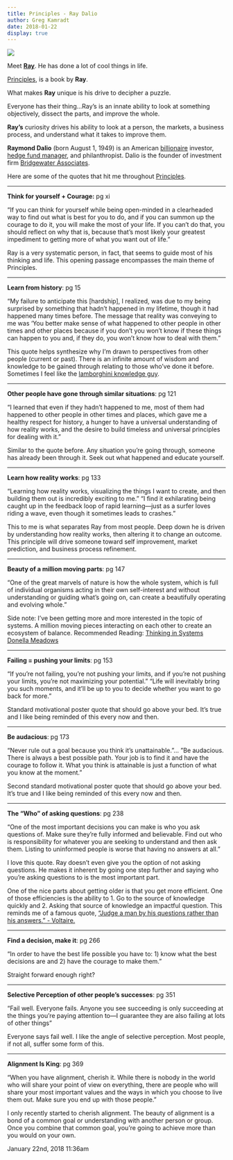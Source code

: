 ```yaml
---
title: Principles - Ray Dalio
author: Greg Kamradt
date: 2018-01-22
display: true
---
```


![](/images/170003735226_0.jpg)  


Meet [**Ray**](https://upload.wikimedia.org/wikipedia/commons/9/9b/Ray_Dalio_Portrait_Painting_Collage_By_Danor_Shtruzman.jpg). He has done a lot of cool things in life.

[Principles](https://www.amazon.com/Principles-Life-Work-Ray-Dalio/dp/1501124021), is a book by **Ray**.

What makes **Ray** unique is his drive to decipher a puzzle.

Everyone has their thing…Ray’s is an innate ability to look at something objectively, dissect the parts, and improve the whole.

**Ray’s** curiosity drives his ability to look at a person, the markets, a business process, and understand what it takes to improve them. 

**Raymond Dalio** (born August 1, 1949\) is an American [billionaire](https://en.wikipedia.org/wiki/Billionaire) investor, [hedge fund manager](https://en.wikipedia.org/wiki/Hedge_fund), and philanthropist. Dalio is the founder of investment firm [Bridgewater Associates](https://en.wikipedia.org/wiki/Bridgewater_Associates).

Here are some of the quotes that hit me throughout [Principles](https://www.amazon.com/Principles-Life-Work-Ray-Dalio/dp/1501124021).



---

**Think for yourself \+ Courage:** pg xi

“If you can think for yourself while being open\-minded in a clearheaded way to find out what is best for you to do, and if you can summon up the courage to do it, you will make the most of your life. If you can’t do that, you should reflect on why that is, because that’s most likely your greatest impediment to getting more of what you want out of life.” 

Ray is a very systematic person, in fact, that seems to guide most of his thinking and life. This opening passage encompasses the main theme of Principles.



---

**Learn from history**: pg 15

“My failure to anticipate this \[hardship], I realized, was due to my being surprised by something that hadn’t happened in my lifetime, though it had happened many times before. The message that reality was conveying to me was ‘You better make sense of what happened to other people in other times and other places because if you don’t you won’t know if these things can happen to you and, if they do, you won’t know how to deal with them.”

This quote helps synthesize why I’m drawn to perspectives from other people (current or past). There is an infinite amount of wisdom and knowledge to be gained through relating to those who’ve done it before. Sometimes I feel like the [lamborghini knowledge guy](https://youtu.be/zZKp_jFxQJc?t=11).



---

**Other people have gone through similar situations**: pg 121

“I learned that even if they hadn’t happened to me, most of them had happened to other people in other times and places, which gave me a healthy respect for history, a hunger to have a universal understanding of how reality works, and the desire to build timeless and universal principles for dealing with it.”

Similar to the quote before. Any situation you’re going through, someone has already been through it. Seek out what happened and educate yourself.



---

**Learn how reality works**: pg 133

“Learning how reality works, visualizing the things I want to create, and then building them out is incredibly exciting to me.” “I find it exhilarating being caught up in the feedback loop of rapid learning—just as a surfer loves riding a wave, even though it sometimes leads to crashes.”

This to me is what separates Ray from most people. Deep down he is driven by understanding how reality works, then altering it to change an outcome. This principle will drive someone toward self improvement, market prediction, and business process refinement.



---

**Beauty of a million moving parts**: pg 147

“One of the great marvels of nature is how the whole system, which is full of individual organisms acting in their own self\-interest and without understanding or guiding what’s going on, can create a beautifully operating and evolving whole.”

Side note: I’ve been getting more and more interested in the topic of systems. A million moving pieces interacting on each other to create an ecosystem of balance. Recommended Reading: [Thinking in Systems Donella Meadows](https://www.amazon.com/Thinking-Systems-Donella-H-Meadows/dp/1603580557)



---

**Failing \= pushing your limits**: pg 153

“If you’re not failing, you’re not pushing your limits, and if you’re not pushing your limits, you’re not maximizing your potential.” “Life will inevitably bring you such moments, and it’ll be up to you to decide whether you want to go back for more.”

Standard motivational poster quote that should go above your bed. It’s true and I like being reminded of this every now and then.



---

**Be audacious**: pg 173

“Never rule out a goal because you think it’s unattainable.”… ”Be audacious. There is always a best possible path. Your job is to find it and have the courage to follow it. What you think is attainable is just a function of what you know at the moment.”

Second standard motivational poster quote that should go above your bed. It’s true and I like being reminded of this every now and then.



---

**The “Who” of asking questions**: pg 238

“One of the most important decisions you can make is who you ask questions of. Make sure they’re fully informed and believable. Find out who is responsibility for whatever you are seeking to understand and then ask them. Listing to uninformed people is worse that having no answers at all.”

I love this quote. Ray doesn’t even give you the option of not asking questions. He makes it inherent by going one step further and saying who you’re asking questions to is the most important part.

One of the nice parts about getting older is that you get more efficient. One of those efficiencies is the ability to 1\. Go to the source of knowledge quickly and 2\. Asking that source of knowledge an impactful question. This reminds me of a famous quote, [“Judge a man by his questions rather than his answers.” \- Voltaire.](https://www.brainyquote.com/quotes/voltaire_100338)



---

**Find a decision, make it**: pg 266

“In order to have the best life possible you have to: 1\) know what the best decisions are and 2\) have the courage to make them.”

Straight forward enough right?



---

**Selective Perception of other people’s successes**: pg 351

“Fail well. Everyone fails. Anyone you see succeeding is only succeeding at the things you’re paying attention to—I guarantee they are also failing at lots of other things”

Everyone says fail well. I like the angle of selective perception. Most people, if not all, suffer some form of this.



---

**Alignment Is King**: pg 369

“When you have alignment, cherish it. While there is nobody in the world who will share your point of view on everything, there are people who will share your most important values and the ways in which you choose to live them out. Make sure you end up with those people.”

I only recently started to cherish alignment. The beauty of alignment is a bond of a common goal or understanding with another person or group. Once you combine that common goal, you’re going to achieve more than you would on your own.



 January 22nd, 2018 11:36am